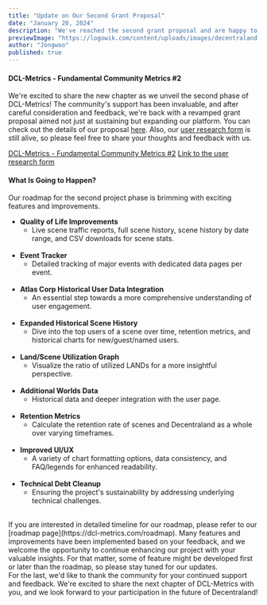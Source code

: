 ```yaml
---
title: "Update on Our Second Grant Proposal"
date: "January 20, 2024"
description: "We've reached the second grant proposal and are happy to share our new roadmap with you."
previewImage: "https://logowik.com/content/uploads/images/decentraland-wordmark4468.logowik.com.webp"
author: "Jongwoo"
published: true
---
```


#### DCL-Metrics - Fundamental Community Metrics #2

We're excited to share the new chapter as we unveil the second phase of DCL-Metrics! The community's support has been invaluable, and after careful consideration and feedback, we're back with a revamped grant proposal aimed not just at sustaining but expanding our platform. You can check out the details of our proposal [here](https://decentraland.org/governance/proposal/?id=5b63274e-1bfb-42cb-b381-396f04a3bb9f). Also, our [user research form](https://tally.so/r/wAK6Mo) is still alive, so please feel free to share your thoughts and feedback with us.

[DCL-Metrics - Fundamental Community Metrics #2](https://decentraland.org/governance/proposal/?id=5b63274e-1bfb-42cb-b381-396f04a3bb9f) [Link to the user research form](https://tally.so/r/wAK6Mo)

#### What Is Going to Happen?

Our roadmap for the second project phase is brimming with exciting features and improvements.
<br />

- **Quality of Life Improvements**
  - Live scene traffic reports, full scene history, scene history by date range, and CSV downloads for scene stats.
  <br />
- **Event Tracker**
  - Detailed tracking of major events with dedicated data pages per event.
  <br />
- **Atlas Corp Historical User Data Integration**
  - An essential step towards a more comprehensive understanding of user engagement.
  <br />
- **Expanded Historical Scene History**
  - Dive into the top users of a scene over time, retention metrics, and historical charts for new/guest/named users.
  <br />
- **Land/Scene Utilization Graph**
  - Visualize the ratio of utilized LANDs for a more insightful perspective.
  <br />
- **Additional Worlds Data**
  - Historical data and deeper integration with the user page.
  <br />
- **Retention Metrics**
  - Calculate the retention rate of scenes and Decentraland as a whole over varying timeframes.
  <br />
- **Improved UI/UX**
  - A variety of chart formatting options, data consistency, and FAQ/legends for enhanced readability.
  <br />
- **Technical Debt Cleanup**
  - Ensuring the project's sustainability by addressing underlying technical challenges.

<br />
If you are interested in detailed timeline for our roadmap, please refer to our [roadmap page](https://dcl-metrics.com/roadmap). 
Many features and improvements have been implemented based on your feedback, and we welcome the opportunity to continue enhancing our project with your valuable insights. 
For that matter, some of feature might be developed first or later than the roadmap, so please stay tuned for our updates.

<br />
For the last, we'd like to thank the community for your continued support and feedback. We're excited to share the next chapter of DCL-Metrics with you, and we look forward to your participation in the future of Decentraland!

